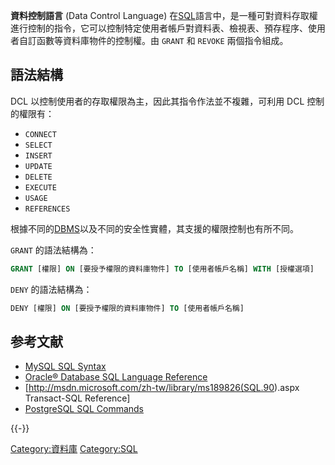 {{noteTA|G1=IT}}'''資料控制語言''' (Data Control Language) 在[[SQL|SQL]]語言中，是一種可對資料存取權進行控制的指令，它可以控制特定使用者帳戶對資料表、檢視表、預存程序、使用者自訂函數等資料庫物件的控制權。由 <code>GRANT</code> 和 <code>REVOKE</code> 兩個指令組成。

==語法結構==

DCL 以控制使用者的存取權限為主，因此其指令作法並不複雜，可利用 DCL 控制的權限有：

* <code>CONNECT</code> 
* <code>SELECT</code> 
* <code>INSERT</code> 
* <code>UPDATE</code> 
* <code>DELETE</code> 
* <code>EXECUTE</code> 
* <code>USAGE</code>
* <code>REFERENCES</code>

根據不同的[[DBMS|DBMS]]以及不同的安全性實體，其支援的權限控制也有所不同。

<code>GRANT</code> 的語法結構為：
<syntaxhighlight lang="sql">
GRANT [權限] ON [要授予權限的資料庫物件] TO [使用者帳戶名稱] WITH [授權選項]
</syntaxhighlight>

<code>DENY</code> 的語法結構為：
<syntaxhighlight lang="sql">
DENY [權限] ON [要授予權限的資料庫物件] TO [使用者帳戶名稱]
</syntaxhighlight>

== 参考文献 ==
{{Reflist}}
{{refbegin}}
* [http://dev.mysql.com/doc/refman/6.0/en/sql-syntax.html MySQL SQL Syntax] {{Wayback|url=http://dev.mysql.com/doc/refman/6.0/en/sql-syntax.html |date=20090615193105 }}
* [http://68.142.116.68/docs/cd/B28359_01/server.111/b28286/toc.htm Oracle® Database SQL Language Reference]{{dead link|date=十月 2017 |bot=InternetArchiveBot }}
* [http://msdn.microsoft.com/zh-tw/library/ms189826(SQL.90).aspx Transact-SQL Reference] {{Wayback|url=http://msdn.microsoft.com/zh-tw/library/ms189826(SQL.90).aspx |date=20160527002414 }}
* [http://www.postgresql.org/docs/8.3/interactive/index.html PostgreSQL SQL Commands] {{Wayback|url=http://www.postgresql.org/docs/8.3/interactive/index.html |date=20100113003849 }}
{{refend}}

{{-}}
{{database}}

[[Category:資料庫|Category:資料庫]]
[[Category:SQL|Category:SQL]]